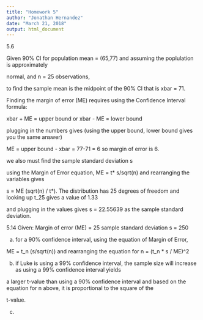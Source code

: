 ```yaml
---
title: "Homework 5"
author: "Jonathan Hernandez"
date: "March 21, 2018"
output: html_document
---
```


5.6

Given 90% CI for population mean = (65,77) and assuming the poplulation is approximately

normal, and n = 25 observations,

to find the sample mean is the midpoint of the 90% CI that is xbar = 71.

Finding the margin of error (ME) requires using the Confidence Interval formula:

xbar + ME = upper bound or xbar - ME = lower bound

plugging in the numbers gives (using the upper bound, lower bound gives you the same answer)

ME = upper bound - xbar = 77-71 = 6 so margin of error is 6.

we also must find the sample standard deviation s

using the Margin of Error equation, ME = t* s/sqrt(n) and rearranging the variables gives

s = ME (sqrt(n) / t*). The distribution has 25 degrees of freedom and looking up t_25 gives a value of 1.33

and plugging in the values gives s = 22.55639 as the sample standard deviation.

5.14
Given: Margin of error (ME) = 25
sample standard deviation s = 250

a) for a 90% confidence interval, using the equation of Margin of Error, 

ME = t_n (s/sqrt(n)) and rearranging the equation for n = (t_n * s / ME)^2

b) if Luke is using a 99% confidence interval, the sample size will increase as using a 99% confidence interval yields

a larger t-value than using a 90% confidence interval and based on the equation for n above, it is proportional to the square of the 

t-value.

c)